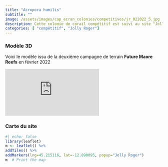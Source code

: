 ```yaml
---
title: "Acropora humilis"
subtitle: ""
image: /assets/images/cap_ecran_colonies/competitives/jr_022022_5.jpg
description: Cette colonie de corail compétitif est suivi au site "Jolly Roger"
categories: [ "compétitif", "Jolly Roger"]
---
```

### Modèle 3D

Voici le modèle issu de la deuxième campagne de terrain __Future Maore Reefs__ en février 2022

<div class="resp-container"> <iframe class="resp-content" title="Acropora humilis" frameborder="0" allowfullscreen mozallowfullscreen="true" webkitallowfullscreen="true" allow="autoplay; fullscreen; xr-spatial-tracking" xr-spatial-tracking execution-while-out-of-viewport execution-while-not-rendered web-share src="https://api.sketchfab.com/models/ef83323aea804d28ac4fde13bbe3c333/embed?autostart=1&annotations_visible=0&preload=1&ui_infos=0&ui_inspector=0&ui_watermark_link=0&ui_watermark=0&ui_settings=0"> </iframe> </div>
### Carte du site
```r
#| echo: false
library(leaflet)
m <- leaflet() %>%
addTiles() %>% 
addMarkers(lng=45.215116, lat=-12.890095, popup="Jolly Roger")
m  # Print the map
```

